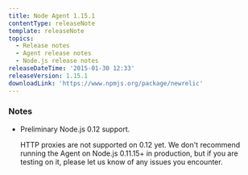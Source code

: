 ```yaml
---
title: Node Agent 1.15.1
contentType: releaseNote
template: releaseNote
topics:
  - Release notes
  - Agent release notes
  - Node.js release notes
releaseDateTime: '2015-01-30 12:33'
releaseVersion: 1.15.1
downloadLink: 'https://www.npmjs.org/package/newrelic'
---
```


### Notes

* Preliminary Node.js 0.12 support.

  HTTP proxies are not supported on 0.12 yet. We don't recommend running the Agent on Node.js 0.11.15+ in production, but if you are testing on it, please let us know of any issues you encounter.

